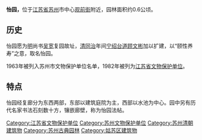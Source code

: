 {{coord|31.309598|N|120.617068|E|display=title|type:landmark}}
{{文物保护单位
| 级别 = 省级
| 省区市 = 江苏省
| 名称 = 怡园
| 图片 = [[File:Yiyuan.jpg|220px]]
| 编号 = 
| 分类 = 古建筑
| 时代 = [[清|清]]
| 所在 = [[江苏省|江苏省]][[苏州市|苏州市]]
| 登录 = 1982年
}}
'''怡园，'''位于[[江苏省|江苏省]][[苏州|苏州]]市中心[[观前街|观前街]]附近，园林面积约0.6公顷。

==历史==
怡园愿为[[明|明]]尚书[[吴宽|吴宽]]复园故址，[[清|清]][[同治|同治]]年间[[宁绍台道|宁绍台道]][[顾文彬|顾文彬]]加以扩建，以“颐性养寿”之意，取名怡园。

1963年被列入苏州市文物保护单位名单，1982年被列为[[江苏省文物保护单位|江苏省文物保护单位]]。

==特点==
怡园经复廊分为东西两部，东部以建筑庭院为主，西部以水池为中心。园中另有历代名家书法石刻数十方，镶嵌廊壁，称为怡园法帖。

{{苏州园林名录}}
{{江苏省境内的古典园林}}
{{苏州市境内的江苏省文物保护单位}}
{{江苏省历史文化名城}}

[[Category:江苏省文物保护单位|Category:江苏省文物保护单位]]
[[Category:苏州文物保护单位|Category:苏州文物保护单位]]
[[Category:苏州清朝建筑物|Category:苏州清朝建筑物]]
[[Category:苏州古典园林|Category:苏州古典园林]]
[[Category:姑苏区建筑物|Category:姑苏区建筑物]]